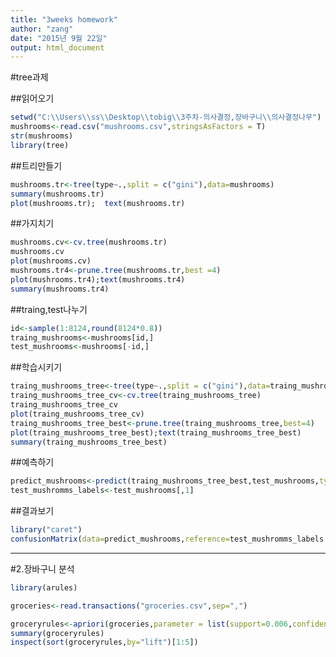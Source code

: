 ```yaml
---
title: "3weeks homework"
author: "zang"
date: "2015년 9월 22일"
output: html_document
---
```


#tree과제
   
   
   
##읽어오기
```r
setwd("C:\\Users\\ss\\Desktop\\tobig\\3주차-의사결정,장바구니\\의사결정나무")
mushrooms<-read.csv("mushrooms.csv",stringsAsFactors = T)
str(mushrooms)
library(tree)   
```
   
   
##트리만들기
```r
mushrooms.tr<-tree(type~.,split = c("gini"),data=mushrooms)
summary(mushrooms.tr)
plot(mushrooms.tr);  text(mushrooms.tr) 

```
   
   
   
##가지치기
```r
mushrooms.cv<-cv.tree(mushrooms.tr)
mushrooms.cv 
plot(mushrooms.cv) 
mushrooms.tr4<-prune.tree(mushrooms.tr,best =4)
plot(mushrooms.tr4);text(mushrooms.tr4)
summary(mushrooms.tr4)
```

   
   
   
##traing,test나누기
```r
id<-sample(1:8124,round(8124*0.8))
traing_mushrooms<-mushrooms[id,]
test_mushrooms<-mushrooms[-id,]
```

   
   
   
##학습시키기
```r
traing_mushrooms_tree<-tree(type~.,split = c("gini"),data=traing_mushrooms)
traing_mushrooms_tree_cv<-cv.tree(traing_mushrooms_tree)
traing_mushrooms_tree_cv
plot(traing_mushrooms_tree_cv)
traing_mushrooms_tree_best<-prune.tree(traing_mushrooms_tree,best=4)
plot(traing_mushrooms_tree_best);text(traing_mushrooms_tree_best)
summary(traing_mushrooms_tree_best)
```
   
   
   
##예측하기
```r
predict_mushrooms<-predict(traing_mushrooms_tree_best,test_mushrooms,type="class")
test_mushromms_labels<-test_mushrooms[,1]

```
   
   
   
##결과보기
```r
library("caret")
confusionMatrix(data=predict_mushrooms,reference=test_mushromms_labels )
```

---


#2.장바구니 분석



```r
library(arules)

groceries<-read.transactions("groceries.csv",sep=",")

groceryrules<-apriori(groceries,parameter = list(support=0.006,confidence=0.25,minlen=2))
summary(groceryrules)
inspect(sort(groceryrules,by="lift")[1:5])

```


